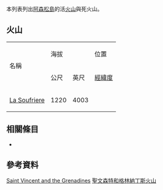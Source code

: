  
<!--This list is split from its main article where many elevations are incorrect-->
{{GeoGroupTemplate}}
{{seealso|火山列表}}
本列表列出[[阿森松島|阿森松島]]的活[[火山|火山]]與死火山。

== 火山 ==
{| border="1" cellpadding="1" cellspacing="0" 
|- align="center" bgcolor="cccccc"
| rowspan="2"|名稱 ||colspan ="2"| 海拔 || 位置  ||rowspan="2"| 最近爆發
|- align="center" bgcolor="cccccc"
| 公尺||英尺||[[經緯度|經緯度]]
|- align="right"
| align="left"| [[Soufriere_volcano|La Soufriere]] || 1220 || 4003 || {{coord|13.33|N|61.18|W|type:mountain}} || 1979
|}

== 相關條目 ==
* {{tsl|en|List of mountains in Saint Vincent and the Grenadines|聖文森特和格林納丁斯山峰列表}}

== 參考資料 ==
{{Reflist}}
{{Global Volcanism Program}}

[[Category:火山列表|Saint Vincent and the Grenadines]]
[[Category:聖文森特和格林納丁斯火山|]]